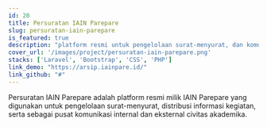 ```yaml
---
id: 20
title: Persuratan IAIN Parepare
slug: persuratan-iain-parepare
is_featured: true
description: "platform resmi untuk pengelolaan surat-menyurat, dan komunikasi internal maupun eksternal di lingkungan IAIN Parepare."
cover_url: '/images/project/persuratan-iain-parepare.png'
stacks: ['Laravel', 'Bootstrap', 'CSS', 'PHP']
link_demo: "https://arsip.iainpare.id/"
link_github: "#"
---
```


Persuratan IAIN Parepare adalah platform resmi milik IAIN Parepare yang digunakan untuk pengelolaan surat-menyurat, distribusi informasi kegiatan, serta sebagai pusat komunikasi internal dan eksternal civitas akademika.